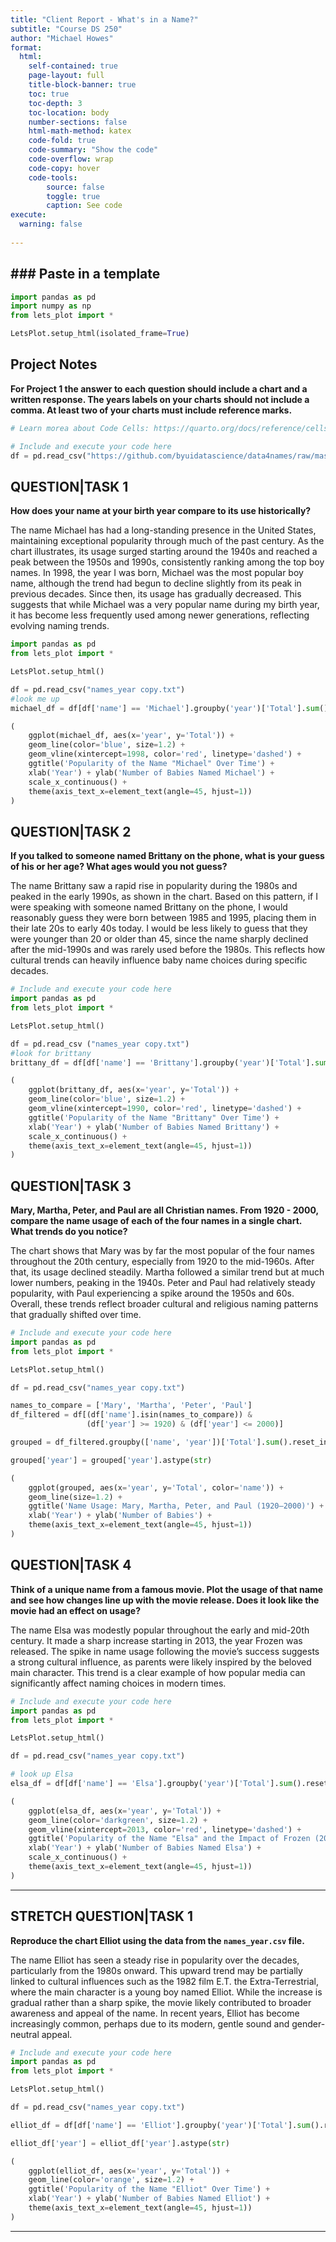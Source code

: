 ```yaml
---
title: "Client Report - What's in a Name?"
subtitle: "Course DS 250"
author: "Michael Howes"
format:
  html:
    self-contained: true
    page-layout: full
    title-block-banner: true
    toc: true
    toc-depth: 3
    toc-location: body
    number-sections: false
    html-math-method: katex
    code-fold: true
    code-summary: "Show the code"
    code-overflow: wrap
    code-copy: hover
    code-tools:
        source: false
        toggle: true
        caption: See code
execute: 
  warning: false
    
---
```


### Paste in a template
---

```python
import pandas as pd
import numpy as np
from lets_plot import *

LetsPlot.setup_html(isolated_frame=True)
```


## Project Notes

__For Project 1 the answer to each question should include a chart **and** a written response. The years labels on your charts should not include a comma. At least **two** of your charts must include reference marks.__  

```python
# Learn morea about Code Cells: https://quarto.org/docs/reference/cells/cells-jupyter.html

# Include and execute your code here
df = pd.read_csv("https://github.com/byuidatascience/data4names/raw/master/data-raw/names_year/names_year.csv")
```

## QUESTION|TASK 1

__How does your name at your birth year compare to its use historically?__

The name Michael has had a long-standing presence in the United States, maintaining exceptional popularity through much of the past century. As the chart illustrates, its usage surged starting around the 1940s and reached a peak between the 1950s and 1990s, consistently ranking among the top boy names. In 1998, the year I was born, Michael was the most popular boy name, although the trend had begun to decline slightly from its peak in previous decades. Since then, its usage has gradually decreased. This suggests that while Michael was a very popular name during my birth year, it has become less frequently used among newer generations, reflecting evolving naming trends.

```python
import pandas as pd
from lets_plot import *

LetsPlot.setup_html()

df = pd.read_csv("names_year copy.txt")
#look me up
michael_df = df[df['name'] == 'Michael'].groupby('year')['Total'].sum().reset_index()

(
    ggplot(michael_df, aes(x='year', y='Total')) +
    geom_line(color='blue', size=1.2) +
    geom_vline(xintercept=1998, color='red', linetype='dashed') +
    ggtitle('Popularity of the Name "Michael" Over Time') +
    xlab('Year') + ylab('Number of Babies Named Michael') +
    scale_x_continuous() +
    theme(axis_text_x=element_text(angle=45, hjust=1))
)

```


## QUESTION|TASK 2

__If you talked to someone named Brittany on the phone, what is your guess of his or her age? What ages would you not guess?__

The name Brittany saw a rapid rise in popularity during the 1980s and peaked in the early 1990s, as shown in the chart. Based on this pattern, if I were speaking with someone named Brittany on the phone, I would reasonably guess they were born between 1985 and 1995, placing them in their late 20s to early 40s today. I would be less likely to guess that they were younger than 20 or older than 45, since the name sharply declined after the mid-1990s and was rarely used before the 1980s. This reflects how cultural trends can heavily influence baby name choices during specific decades.

```python
# Include and execute your code here
import pandas as pd
from lets_plot import *

LetsPlot.setup_html()

df = pd.read_csv ("names_year copy.txt")
#look for brittany
brittany_df = df[df['name'] == 'Brittany'].groupby('year')['Total'].sum().reset_index()

(
    ggplot(brittany_df, aes(x='year', y='Total')) +
    geom_line(color='blue', size=1.2) +
    geom_vline(xintercept=1990, color='red', linetype='dashed') +
    ggtitle('Popularity of the Name "Brittany" Over Time') +
    xlab('Year') + ylab('Number of Babies Named Brittany') +
    scale_x_continuous() +
    theme(axis_text_x=element_text(angle=45, hjust=1))
)

```


## QUESTION|TASK 3

__Mary, Martha, Peter, and Paul are all Christian names. From 1920 - 2000, compare the name usage of each of the four names in a single chart. What trends do you notice?__

The chart shows that Mary was by far the most popular of the four names throughout the 20th century, especially from 1920 to the mid-1960s. After that, its usage declined steadily. Martha followed a similar trend but at much lower numbers, peaking in the 1940s. Peter and Paul had relatively steady popularity, with Paul experiencing a spike around the 1950s and 60s. Overall, these trends reflect broader cultural and religious naming patterns that gradually shifted over time.

```python
# Include and execute your code here
import pandas as pd
from lets_plot import *

LetsPlot.setup_html()

df = pd.read_csv("names_year copy.txt")

names_to_compare = ['Mary', 'Martha', 'Peter', 'Paul']
df_filtered = df[(df['name'].isin(names_to_compare)) & 
                 (df['year'] >= 1920) & (df['year'] <= 2000)]

grouped = df_filtered.groupby(['name', 'year'])['Total'].sum().reset_index()

grouped['year'] = grouped['year'].astype(str)

(
    ggplot(grouped, aes(x='year', y='Total', color='name')) +
    geom_line(size=1.2) +
    ggtitle('Name Usage: Mary, Martha, Peter, and Paul (1920–2000)') +
    xlab('Year') + ylab('Number of Babies') +
    theme(axis_text_x=element_text(angle=45, hjust=1))
)

```



## QUESTION|TASK 4

__Think of a unique name from a famous movie. Plot the usage of that name and see how changes line up with the movie release. Does it look like the movie had an effect on usage?__  

The name Elsa was modestly popular throughout the early and mid-20th century. It made a sharp increase starting in 2013, the year Frozen was released. The spike in name usage following the movie's success suggests a strong cultural influence, as parents were likely inspired by the beloved main character. This trend is a clear example of how popular media can significantly affect naming choices in modern times.
```python
# Include and execute your code here
import pandas as pd
from lets_plot import *

LetsPlot.setup_html()

df = pd.read_csv("names_year copy.txt")

# look up Elsa
elsa_df = df[df['name'] == 'Elsa'].groupby('year')['Total'].sum().reset_index()

(
    ggplot(elsa_df, aes(x='year', y='Total')) +
    geom_line(color='darkgreen', size=1.2) +
    geom_vline(xintercept=2013, color='red', linetype='dashed') +
    ggtitle('Popularity of the Name "Elsa" and the Impact of Frozen (2013)') +
    xlab('Year') + ylab('Number of Babies Named Elsa') +
    scale_x_continuous() +
    theme(axis_text_x=element_text(angle=45, hjust=1))
)

```

---

## STRETCH QUESTION|TASK 1

__Reproduce the chart Elliot using the data from the `names_year.csv` file.__ 

The name Elliot has seen a steady rise in popularity over the decades, particularly from the 1980s onward. This upward trend may be partially linked to cultural influences such as the 1982 film E.T. the Extra-Terrestrial, where the main character is a young boy named Elliot. While the increase is gradual rather than a sharp spike, the movie likely contributed to broader awareness and appeal of the name. In recent years, Elliot has become increasingly common, perhaps due to its modern, gentle sound and gender-neutral appeal.
```python
# Include and execute your code here
import pandas as pd
from lets_plot import *

LetsPlot.setup_html()

df = pd.read_csv("names_year copy.txt")

elliot_df = df[df['name'] == 'Elliot'].groupby('year')['Total'].sum().reset_index()

elliot_df['year'] = elliot_df['year'].astype(str)

(
    ggplot(elliot_df, aes(x='year', y='Total')) +
    geom_line(color='orange', size=1.2) +
    ggtitle('Popularity of the Name "Elliot" Over Time') +
    xlab('Year') + ylab('Number of Babies Named Elliot') +
    theme(axis_text_x=element_text(angle=45, hjust=1))
)


```


---
